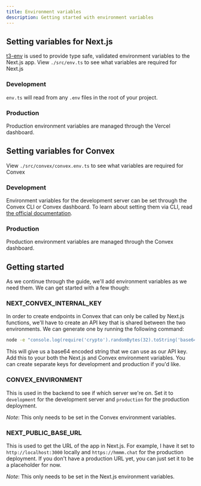 ```yaml
---
title: Environment variables
description: Getting started with environment variables
---
```


## Setting variables for Next.js

[t3-env](https://github.com/t3-oss/t3-env) is used to provide type safe, validated environment variables to the Next.js app. View `./src/env.ts` to see what variables are required for Next.js

### Development

`env.ts` will read from any `.env` files in the root of your project.

### Production

Production environment variables are managed through the Vercel dashboard.

## Setting variables for Convex

View `./src/convex/convex.env.ts` to see what variables are required for Convex

### Development

Environment variables for the development server can be set through the Convex CLI or Convex dashboard. To learn about setting them via CLI, read [the official documentation](https://docs.convex.dev/cli#read-and-write-environment-variables).

### Production

Production environment variables are managed through the Convex dashboard.

## Getting started

As we continue through the guide, we'll add environment variables as we need them. We can get started with a few though:

### NEXT_CONVEX_INTERNAL_KEY

In order to create endpoints in Convex that can only be called by Next.js functions, we'll have to create an API key that is shared between the two environments. We can
generate one by running the following command:

```bash
node -e "console.log(require('crypto').randomBytes(32).toString('base64'))"
```

This will give us a base64 encoded string that we can use as our API key. Add this to your both the Next.js and Convex environment variables. You can
create separate keys for development and production if you'd like.

### CONVEX_ENVIRONMENT

This is used in the backend to see if which server we're on. Set it to `development` for the development server and `production` for the production deployment.

_Note_: This only needs to be set in the Convex environment variables.

### NEXT_PUBLIC_BASE_URL

This is used to get the URL of the app in Next.js. For example, I have it set to `http://localhost:3000` locally and `https://hmmm.chat` for the production deployment. If you don't have a
production URL yet, you can just set it to be a placeholder for now.

_Note_: This only needs to be set in the Next.js environment variables.
